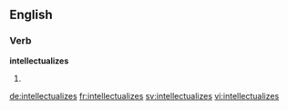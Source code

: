==English==

===Verb===
'''intellectualizes'''

# {{third-person singular of|intellectualize}}

[[de:intellectualizes]]
[[fr:intellectualizes]]
[[sv:intellectualizes]]
[[vi:intellectualizes]]